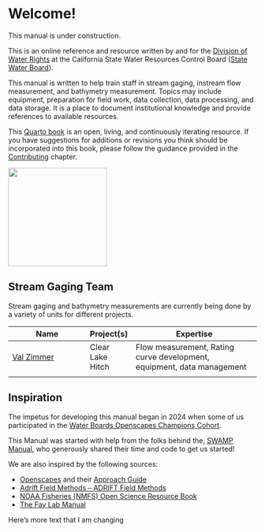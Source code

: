 # Welcome! {.unnumbered}

This manual is under construction.

This is an online reference and resource written by and for the [Division of Water Rights](https://www.waterboards.ca.gov/waterrights/) at the California State Water Resources Control Board ([State Water Board](https://www.waterboards.ca.gov/)).

This manual is written to help train staff in stream gaging, instream flow measurement, and bathymetry measurement. Topics may include equipment, preparation for field work, data collection, data processing, and data storage. It is a place to document institutional knowledge and provide references to available resources.

This [Quarto book](https://quarto.org/docs/books) is an open, living, and continuously iterating resource. If you have suggestions for additions or revisions you think should be incorporated into this book, please follow the guidance provided in the [Contributing](https://cawaterboarddatacenter.github.io/StreamGage-Manual/contribute.html) chapter.

![](images/logo-transparent.png){width="200"}

## Stream Gaging Team

Stream gaging and bathymetry measurements are currently being done by a variety of units for different projects.

| Name                                        | Project(s)       | Expertise                                                              |
|---------------------------------------------|------------------|------------------------------------------------------------------------|
| [Val Zimmer]((https://github.com/vlzimmer)) | Clear Lake Hitch | Flow measurement, Rating curve development, equipment, data management |
|                                             |                  |                                                                        |

## Inspiration

The impetus for developing this manual began in 2024 when some of us participated in the [Water Boards Openscapes Champions Cohort](https://cawaterboarddatacenter.github.io/swrcb-openscapes/cohorts/swrcb_2024F.html).

This Manual was started with help from the folks behind the, [SWAMP Manual](https://cawaterboarddatacenter.github.io/swamp-manual/), who generously shared their time and code to get us started!

We are also inspired by the following sources:

-   [Openscapes](https://www.openscapes.org/) and their [Approach Guide](https://openscapes.github.io/approach-guide/)
-   [Adrift Field Methods – ADRIFT Field Methods](https://sael-swfsc.github.io/adrift-field-methods/)
-   [NOAA Fisheries (NMFS) Open Science Resource Book](https://nmfs-opensci.github.io/ResourceBook/)
-   [The Fay Lab Manual](https://thefaylab.github.io/lab-manual/)

Here's more text that I am changing
